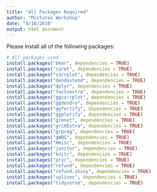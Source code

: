 ```yaml
---
title: "All Packages Required"
author: "Mixtures Workshop"
date: "8/16/2018"
output: html_document
---
```


Please install all of the following packages:

```r
# All packages used
install.packages("bkmr", dependencies = TRUE)
install.packages("caret", dependencies = TRUE)
install.packages("corrplot", dependencies = TRUE)
install.packages("dendextend", dependencies = TRUE)
install.packages("dplyr", dependencies = TRUE)
install.packages("factoextra", dependencies = TRUE)
install.packages("ggcorrplot", dependencies = TRUE)
install.packages("ggdendro", dependencies = TRUE)
install.packages("ggfortify", dependencies = TRUE)
install.packages("ggplotify", dependencies = TRUE)
install.packages("glmnet", dependencies = TRUE)
install.packages("gridExtra", dependencies = TRUE)
install.packages("grpreg", dependencies = TRUE)
install.packages("gWQS", dependencies = TRUE)
install.packages("Hmisc", dependencies = TRUE)
install.packages("janitor", dependencies = TRUE)
install.packages("knitr", dependencies = TRUE)
install.packages("pryr", dependencies = TRUE)
install.packages("refund", dependencies = TRUE)
install.packages("refund.shiny", dependencies = TRUE)
install.packages("splines", dependencies = TRUE)
install.packages("tidyverse", dependencies = TRUE)
```

